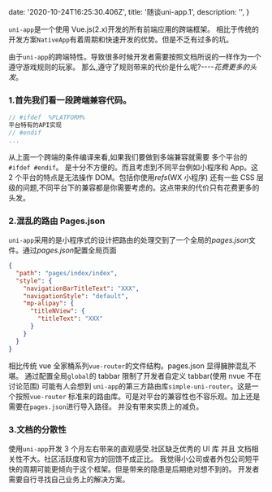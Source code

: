 
  date: '2020-10-24T16:25:30.406Z',
  title: '随谈uni-app.1',
  description: '',
}

`uni-app`是一个使用 Vue.js(2.x)开发的所有前端应用的跨端框架。
相比于传统的开发方案`NativeApp`有着周期和快速开发的优势。但是不乏有过多的坑。

由于`uni-app`的跨端特性。导致很多时候开发者需要按照文档所说的一样作为一个遵守游戏规则的玩家。
那么,遵守了规则带来的代价是什么呢?----_花费更多的头发_。

<Spacer />

### 1.首先我们看一段跨端兼容代码。

```js
// #ifdef  %PLATFORM%
平台特有的API实现
// #endif
...
```

从上面一个跨端的条件编译来看,如果我们要做到多端兼容就需要 多个平台的`#ifdef #endif`。
是十分不方便的。而且考虑到不同平台例如小程序和 App。这 2 个平台的特点是无法操作 DOM。包括你使用*refs*(WX 小程序)
还有一些 CSS 层级的问题,不同平台下的兼容都是你需要考虑的。这点带来的代价只有花费更多的头发。

### 2.混乱的路由 Pages.json

`uni-app`采用的是小程序式的设计把路由的处理交到了一个全局的*pages.json*文件。通过*pages.json*配置全局页面

```json
{
  "path": "pages/index/index",
  "style": {
    "navigationBarTitleText": "XXX",
    "navigationStyle": "default",
    "mp-alipay": {
      "titleNView": {
        "titleText": "XXX"
      }
    }
  }
}
```

相比传统 vue 全家桶系列`vue-router`的文件结构。pages.json 显得臃肿混乱不堪。
通过配置全局`global`的 tabbar 限制了开发者自定义 tabbar(使用 nvue 不在讨论范围)
可能有人会想到 `uni-app`的第三方路由库`simple-uni-router`。这是一个按照`vue-router`
标准来的路由库。可是对平台的兼容性也不容乐观。加上还是需要在`pages.json`进行导入路径。
并没有带来实质上的减负。

### 3.文档的分散性

使用`uni-app`开发 3 个月左右带来的直观感受.社区缺乏优秀的 UI 库 并且 文档相关性不大。社区活跃度和官方的回馈不成正比。
我觉得小公司或者外包公司短平快的周期可能更倾向于这个框架。但是带来的隐患是后期绝对想不到的。
开发者需要自行寻找自己业务上的解决方案。

<Spacer y={3} />

